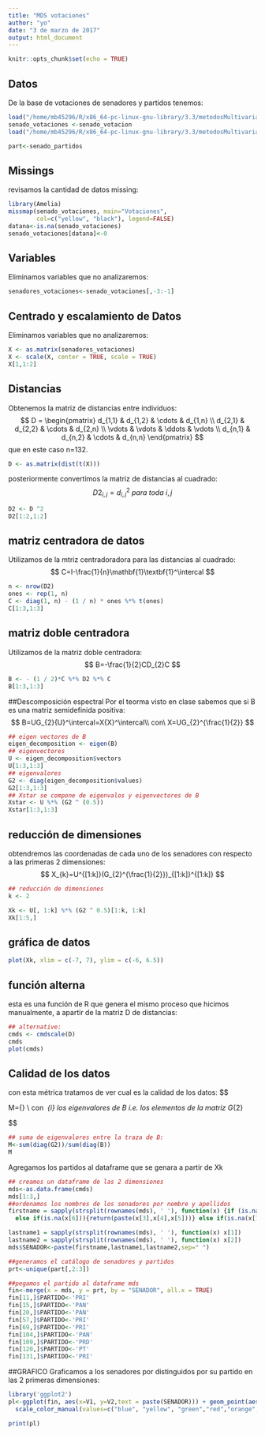 ```yaml
---
title: "MDS votaciones"
author: "yo"
date: "3 de marzo de 2017"
output: html_document
---
```


```r
knitr::opts_chunk$set(echo = TRUE)
```

## Datos

De la base de votaciones de senadores y partidos tenemos:

```r
load("/home/mb45296/R/x86_64-pc-linux-gnu-library/3.3/metodosMultivariados2017/data/senado_votacion.rda")
senado_votaciones <-senado_votacion 
load("/home/mb45296/R/x86_64-pc-linux-gnu-library/3.3/metodosMultivariados2017/data/senado_partidos.rda")

part<-senado_partidos

```

## Missings

revisamos la cantidad de datos missing:

```r
library(Amelia)
missmap(senado_votaciones, main="Votaciones", 
        col=c("yellow", "black"), legend=FALSE) 
datana<-is.na(senado_votaciones)
senado_votaciones[datana]<-0
```

## Variables

Eliminamos variables que no analizaremos:

```r
senadores_votaciones<-senado_votaciones[,-3:-1]
```

## Centrado y escalamiento de Datos

Eliminamos variables que no analizaremos:

```r
X <- as.matrix(senadores_votaciones)
X <- scale(X, center = TRUE, scale = TRUE)
X[1,1:2]
```

## Distancias

Obtenemos la matriz de distancias entre individuos: 
$$
D = 
 \begin{pmatrix}
  d_{1,1} & d_{1,2} & \cdots & d_{1,n} \\
  d_{2,1} & d_{2,2} & \cdots & d_{2,n} \\
  \vdots  & \vdots  & \ddots & \vdots  \\
  d_{n,1} & d_{n,2} & \cdots & d_{n,n} 
 \end{pmatrix}
$$
que en este caso n=132.
```r
D <- as.matrix(dist(t(X)))
```

posteriormente convertimos la matriz de distancias al cuadrado:
$$
D2_{i,j}=d_{i,j}^2 \ para\ toda\ i,j
$$
```r
D2 <- D ^2
D2[1:2,1:2]
```

## matriz centradora de datos

Utilizamos de la mtriz centradoradora para las distancias al cuadrado:
$$
C=I-\frac{1}{n}\mathbf{1}\textbf{1}^\intercal 
$$

```r
n <- nrow(D2)
ones <- rep(1, n)
C <- diag(1, n) - (1 / n) * ones %*% t(ones)
C[1:3,1:3]
```


## matriz doble centradora


Utilizamos de la matriz doble centradora:
$$
B=-\frac{1}{2}CD_{2}C 
$$

```r
B <- - (1 / 2)*C %*% D2 %*% C
B[1:3,1:3]
```


##Descomposición espectral
Por el teorma visto en clase sabemos que si B es una matriz semidefinida positiva:
$$
B=UG_{2}{U}^\intercal=X{X}^\intercal\\ 
con\ X=UG_{2}^{\frac{1}{2}}
$$

```r
## eigen vectores de B
eigen_decomposition <- eigen(B)
## eigenvectores
U <- eigen_decomposition$vectors
U[1:3,1:3]
## eigenvalores
G2 <- diag(eigen_decomposition$values) 
G2[1:3,1:3]
## Xstar se compone de eigenvalos y eigenvectores de B
Xstar <- U %*% (G2 ^ (0.5))
Xstar[1:3,1:3]
```

## reducción de dimensiones

obtendremos las coordenadas de cada uno de los senadores con respecto a las primeras 2 dimensiones:
$$
X_{k}=U^{[1:k]}(G_{2}^{\frac{1}{2}})_{[1:k]}^{[1:k]} 
$$

```r
## reducción de dimensiones
k <- 2

Xk <- U[, 1:k] %*% (G2 ^ 0.5)[1:k, 1:k]
Xk[1:5,]

```

## gráfica de datos

```r
plot(Xk, xlim = c(-7, 7), ylim = c(-6, 6.5))
```

## función alterna
esta es una función de R que genera el mismo proceso que hicimos manualmente, a apartir de la matriz D de distancias:

```r
## alternative: 
cmds <- cmdscale(D)
cmds
plot(cmds)
```


## Calidad de los datos
con esta métrica tratamos de ver cual es la calidad de los datos:
$$

M={\frac{\sum_{i=1}^{132}\lambda_{i}}{tr(B)}} \\ 
con\  \lambda_{i}\ los\ eigenvalores\ de\ B\ i.e.\ los\ elementos\ de\ la\ matriz\ G_{2}

$$

```r
## suma de eigenvalores entre la traza de B: 
M<-sum(diag(G2))/sum(diag(B))
M
```

Agregamos los partidos al dataframe que se genara a partir de Xk


```r
## creamos un dataframe de las 2 dimensiones
mds<-as.data.frame(cmds)
mds[1:3,]
##ordenamos los nombres de los senadores por nombre y apellidos
firstname = sapply(strsplit(rownames(mds), ' '), function(x) {if (is.na(x[4])) {return (x[3])} else if(is.na(x[5])){return (paste(x[3],x[4]))}
  else if(is.na(x[6])){return(paste(x[3],x[4],x[5]))} else if(is.na(x[7])){return(paste(x[3],x[4],x[5],x[6]))}})

lastname1 = sapply(strsplit(rownames(mds), ' '), function(x) x[1]) 
lastname2 = sapply(strsplit(rownames(mds), ' '), function(x) x[2])
mds$SENADOR<-paste(firstname,lastname1,lastname2,sep=" ")

##generamos el catálogo de senadores y partidos
prt<-unique(part[,2:3])

##pegamos el partido al dataframe mds
fin<-merge(x = mds, y = prt, by = "SENADOR", all.x = TRUE)
fin[11,]$PARTIDO<-'PRI'
fin[15,]$PARTIDO<-'PAN'
fin[20,]$PARTIDO<-'PAN'
fin[57,]$PARTIDO<-'PRI'
fin[69,]$PARTIDO<-'PRI'
fin[104,]$PARTIDO<-'PAN'
fin[109,]$PARTIDO<-'PRD'
fin[120,]$PARTIDO<-'PT'
fin[131,]$PARTIDO<-'PRI'

```

##GRAFICO 
Graficamos a los senadores por distinguidos por su partido en las 2 primeras dimensiones:
```r
library('ggplot2')
pl<-ggplot(fin, aes(x=V1, y=V2,text = paste(SENADOR))) + geom_point(aes(color=PARTIDO)) + 
  scale_color_manual(values=c("blue", "yellow", "green","red","orange","gray","black"))

print(pl)
```
